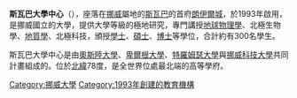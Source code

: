 {{noteTA
|T=zh-cn:斯瓦尔巴大学中心;zh-tw:斯瓦巴大學中心;zh-hk:冷岸群島大學中心;
|1=zh-cn:斯瓦尔巴;zh-tw:斯瓦巴;zh-hk:冷岸群島;
|2=zh-cn:朗伊尔城; zh-tw:隆雅市;zh-hk:朗伊爾城;
}}
{{Infobox_University
|name = 斯瓦巴大學中心
|native_name = Universitetssenteret på Svalbard（[[挪威語|挪威語]]）
|latin_name = University Centre in Svalbard
|image = [[Image:UNISbuilding.jpg|200px]]<br />斯瓦巴大學中心主建築<br><br />[[File:Sv-with-locator-map.png|200px]]<br />斯瓦巴地圖
|motto =
|established = 1993年
|type = [[公立大學|公立大學]]
|endowment =
|staff = 65人
|rector = Gunnar Sand
|students = 350人
|undergrad = 80人
|postgrad =
|doctoral = 16人
|city = [[朗伊爾城|朗伊爾城]]
|state = [[斯瓦巴|斯瓦巴]]
|country = [[挪威|挪威]]
|campus =
|free_label =
|free =
|colors =
|colours =
|mascot =
|logo =
|affiliations = [[北极大学|北极大学]]
|website = [http://www.unis.no www.unis.no]
}}
'''斯瓦巴大學中心'''（{{lang-no|'''Universitetssenteret på Svalbard'''}}），座落在[[挪威|挪威]]屬地的[[斯瓦巴|斯瓦巴]]的首府[[朗伊爾城|朗伊爾城]]，於1993年啟用，是挪威國立的大學，提供大學等級的極地研究，專門講授[[地球物理學|地球物理學]]、北極生物學、[[地質學|地質學]]、北極科技，頒授[[學士|學士]]、[[碩士|碩士]]、[[博士|博士]]等學位，合計約有300名學生。

斯瓦巴大學中心是由[[奧斯陸大學|奧斯陸大學]]、[[卑爾根大學|卑爾根大學]]、[[特羅姆瑟大學|特羅姆瑟大學]]與[[挪威科技大學|挪威科技大學]]共同計畫組成的。位於[[北緯|北緯]]78度，是全世界位處最北端的高等學府。

[[Category:挪威大學|Category:挪威大學]]
[[Category:1993年創建的教育機構|Category:1993年創建的教育機構]]